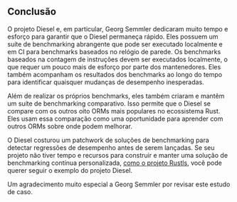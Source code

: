 ## Conclusão

O projeto Diesel e, em particular, Georg Semmler dedicaram muito tempo e esforço para garantir que o Diesel permaneça rápido.
Eles possuem um suíte de benchmarking abrangente que pode ser executado localmente e em CI para benchmarks baseados no relógio de parede.
Os benchmarks baseados na contagem de instruções devem ser executados localmente, o que requer um pouco mais de esforço por parte dos mantenedores.
Eles também acompanham os resultados dos benchmarks ao longo do tempo para identificar quaisquer mudanças de desempenho inesperadas.

Além de realizar os próprios benchmarks, eles também criaram e mantêm um suíte de benchmarking comparativo.
Isso permite que o Diesel se compare com os outros oito ORMs mais populares no ecossistema Rust.
Eles usam essa comparação como uma oportunidade para aprender com outros ORMs sobre onde podem melhorar.

O Diesel costurou um patchwork de soluções de benchmarking para detectar regressões de desempenho antes de serem lançadas.
Se seu projeto não tiver tempo e recursos para construir e manter uma solução de benchmarking contínua personalizada,
[como o projeto Rustls][rustls], você pode querer seguir o exemplo do projeto Diesel.

Um agradecimento muito especial a Georg Semmler por revisar este estudo de caso.

[rustls]: /pt/learn/case-study/rustls/
